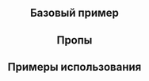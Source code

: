 
<Meta of={TabStories} />

<Header
  component="Tab"
  guides="https://guides.kontur.ru/components/navigation/tabs/"
  figma="https://www.figma.com/file/87ScqxPzJpF9DcVBNYWOjM/%E2%9A%A1-Kontur-UI-Modern-Layout?node-id=281%3A17620"
/>

<Description />

## Базовый пример

<Primary />

## Пропы

<PropsTable />

## Примеры использования

<Stories title="" includePrimary={false} />
